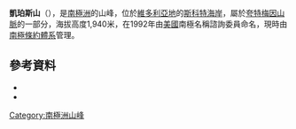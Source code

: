 {{coord|77|55|S|161|24|E|source:GNIS|display=title}}

'''凱珀斯山'''（{{lang-en|Mount Kuipers}}），是[[南極洲|南極洲]]的山峰，位於[[維多利亞地|維多利亞地]]的[[斯科特海岸|斯科特海岸]]，屬於[[夸特梅因山脈|夸特梅因山脈]]的一部分，海拔高度1,940米，在1992年由[[美國|美國]]南極名稱諮詢委員命名，現時由[[南極條約體系|南極條約體系]]管理。

==參考資料==
*{{cite gnis | type = antarid | id = 8271| name = Mount Kuipers | accessdate = 2013-05-20}}
*{{usgs-gazetteer|id=8271}}

{{DEFAULTSORT:Mount Kuipers}}
[[Category:南極洲山峰|Category:南極洲山峰]]


{{ScottCoast-geo-stub}}